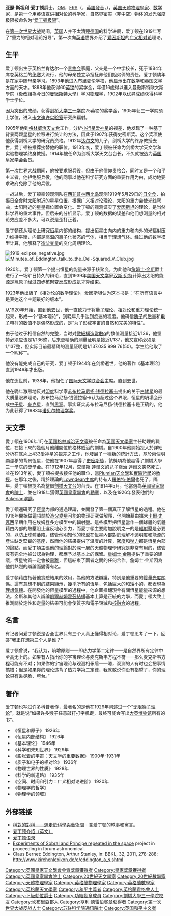 {{Unreferenced|time=2013-10-24T06:48:32+00:00}}
{{NoteTA|G1=物理學}}
{{Infobox scientist
|name              = 亚瑟·爱丁顿爵士<br><small>{{lang|en|Sir Arthur Eddington}}</small>
|image             = Arthur Stanley Eddington.jpg
|image_size        = 250px
|caption           = 亚瑟·爱丁顿（1882–1944）
|birth_date        = {{birth date|1882|12|28|df=y}}
|death_date        = {{death date and age|1944|11|22|1882|12|28|df=y}}
|birth_place       = {{ENG}}[[肯德爾|肯德爾]]
|death_place       = {{ENG}}[[劍橋|劍橋]]
|residence         = {{ENG}}
|citizenship       =
|nationality       = {{UK}}
|ethnicity         =
|fields            = [[天體物理學|天體物理學]]
|workplaces        = [[劍橋大學|劍橋大學]]
|alma_mater        = [[曼徹斯特大學|曼徹斯特大學]]<br>[[劍橋大學|劍橋大學]]
|doctoral_advisor  = <!--There was no PhD at Cambridge before 1919-->
|academic_advisors = {{tsl|en|Robert Alfred Herman|羅伯特·阿爾弗雷德·赫爾曼}}
|doctoral_students = {{tsl|en|Leslie Comrie|萊斯利·科姆里}}<br>{{lang|en|Gerald Merton}}<br>{{lang|en|G. L. Clark}}<br>[[塞西莉亞·佩恩-加波施金|塞西莉亞·佩恩-加波施金]]<br>[[蘇布拉馬尼揚·錢德拉塞卡|蘇布拉馬尼揚·錢德拉塞卡]][[File:Nobel_prize_medal.svg|20px]]<br>[[赫爾曼·邦迪|赫爾曼·邦迪]]
|notable_students  =
|known_for         = [[愛丁頓光度|愛丁頓光度]]<br>{{tsl|en|Eddington number|愛丁頓數}}<br>[[大數假說|大數假說]]<br>{{tsl|en|Eddington–Finkelstein coordinates|愛丁頓-芬克爾斯坦坐標}}
|author_abbrev_bot =
|author_abbrev_zoo =
|influences        = [[賀拉斯·蘭姆|賀拉斯·蘭姆]]<br>{{tsl|en|Arthur Schuster|亞瑟·舒斯特}}<br>{{lang|en|John William Graham}}
|influenced        =
|awards            = [[皇家學會|皇家學會]][[皇家獎章|皇家獎章]]（1928）<br>[[史密斯獎|史密斯獎]]（1907）<br>[[英國皇家天文學會金質獎章|英國皇家天文學會金質獎章]]（1924）<br>[[亨利·德雷伯獎章|亨利·德雷伯獎章]]（1924）<br>[[布魯斯獎|布魯斯獎]]（1924）<br>[[下級勳位爵士|下級勳位爵士]]（1930）<br>[[功績勳章_(英國)|功績勳章]] (1938)
|signature         =  <!--(filename only)-->
|footnotes         =
}}
'''亚瑟·斯坦利·爱丁顿'''爵士，[[功績勳章_(英國)|OM]]，[[皇家學會院士|FRS]]（{{lang-en|Sir '''Arthur Stanley Eddington'''}}，[[英語|英語]][[國際音標|發音]]{{IPA|[ˈɑːθə ˈstænli ˈedɪŋtən]}}，{{bd|1882年|12月28日|1944年|11月22日|catIdx=Eddington, Authur Stanley}}），[[英国|英国]][[天體物理學|天體物理學家]]、[[数学|数学]]家，是第一个用[[英语|英语]]宣讲[[相对论|相对论]]的科学家，[[自然|自然]]界密实（非中空）物体的发光强度极限被命名为“[[愛丁頓光度|爱丁顿极限]]”。

在[[第一次世界大战|第一次世界大战]]期间，[[英国|英国]]人并不太清楚[[德国|德国]]的科学进展，爱丁顿在1919年写了“重力的相对理论报导”，第一次向[[英语|英语]]世界介绍了[[爱因斯坦|爱因斯坦]]的[[广义相对论|广义相对论]]理论。

== 生平 ==
爱丁顿出生于英格兰肯达尔一个[[贵格会|贵格会]]家庭，父亲是一个中学校长，死于1884年席卷英格兰的[[伤寒|伤寒]]大流行，他的母亲独立承担抚养他们姐弟俩的责任。爱丁顿幼年是在家中随母亲学习。1893年他进入布里麦伦学校，他显示出在[[数学|数学]]和英国[[文学|文学]]方面的天才。1898年他获得60[[英镑|英镑]]的奖学金，年僅16歲得以進入曼徹斯特歐文斯學院（後改組為今日的[[曼徹斯特大學|曼徹斯特大學]]）学习[[物理学|物理学]]，1902年以优异成绩获得科学学士学位。

因为突出的成绩，获得[[剑桥大学三一学院|剑桥大学三一学院]]75英镑的奖学金，1905年获三一学院硕士学位，进入[[卡文迪许实验室|卡文迪许实验室]]研究热辐射。

1905年他到[[格林威治天文台|格林威治天文台]]工作，分析[[小行星|小行星]][[爱神星|爱神星]]的视差，他发现了一种基于背景两颗星星的位移进行统计的方法，因此于1907年获得史密斯奖。这个奖项使他获得剑桥大学的研究员资格。1912年[[达尔文|达尔文]]的儿子，剑桥大学的终身教授去世，爱丁顿被推荐接替他的职位。1913年初，爱丁顿被任命为剑桥大学天文学和实验物理学终身教授。1914年被任命为剑桥大学天文台台长，不久就被选为[[英国皇家学会|英国皇家学会]]会员。

[[第一次世界大战|第一次世界大战]]期间，他被要求服兵役，但由于他信仰[[贵格会|贵格会]]，同时又是一个和平主义者，他拒绝服兵役，他的同事以他在科学研究方面的重要作用为由，成功地要求政府免除了他的兵役。 

一战过后，爱丁顿率领观测队在[[西非|西非]][[普林西比岛|普林西比岛]]观测1919年5月29日的[[日全食|日全食]]，拍摄日全食时[[太阳|太阳]]附近的星星位置，根据广义相对论理论，太阳的重力会使光线弯曲，太阳附近的星星视位置会变化。爱丁顿的观测证实了[[爱因斯坦|爱因斯坦]]的理论，是当然科学界的重大事件。但后来的分析显示，爱丁顿的数据的误差和他们想测量的相对论效应差不多大，可以说是歪打正着。

爱丁顿还从理论上研究[[恒星|恒星]]内部的结构，提出恒星由向内的重力和向外的光辐射压力维持平衡，内部是高温的[[离子|离子]]化状态的[[气体|气体]]，相当于[[理想气体|理想气体]]。经过他的数学模型计算，他解释了[[造父变星|造父变星]]的变化周期理论。

[[File:1919_eclipse_negative.jpg|thumb]]
[[File:Minutes_of_Eddington_talk_to_the_Del-Squared_V_Club.jpg|thumb]]

1920年，爱丁顿第一个提出恒星的能量来源于核聚变，为此他和[[詹姆士·金斯|詹姆士·金斯]]爵士进行了一场旷日持久的辩论，直到1939年[[美国|美国]][[天文学|天文学]]家[[汉斯·贝特|汉斯·贝特]]计算出太阳的能源是[[氢|氢]]原子经过四步核聚变反应形成[[氦|氦]]才算结束。

1923年他出版了《相对论的数学理论》，爱因斯坦认为这本书是：“在所有语言中是表达这个主题最好的版本”。

从1920年开始，直到他去世，他一直致力于将[[量子理论|量子理论]]、[[相对论|相对论]]和重力理论统一起来，形成一个“基本理论”，到晚年几乎达到痴迷的程度。他确信[[质子|质子]]的[[质量|质量]]和[[电子|电子]]电荷的数值不是偶然形成的，是“为了形成宇宙的自然和完美的特性”。

由于他过于相信自然的完整，当时对[[微細構造常數|微細構造常數]]α的数值测量接近1/136，他坚持必须应该是1/136整，后来更精确的测量证明是接近1/137，他又宣称必须是1/137整，但实际目前最精确的测量证明是1/137.035 999 76(50)。学生给他取了一个昵称"{{lang|en|Adding'One}}"。

他没有能完成自己的研究，爱丁顿于1944年在剑桥逝世，他的著作《基本理论》直到1946年才出版。

他在逝世前，1938年，他担任了[[国际天文学联合会|国际天文学联合会]]主席。直到去世。

他在晚年激烈地反对[[印度|印度]]科学家[[苏布拉马尼扬·钱德拉塞卡|苏布拉马尼扬·钱德拉塞卡]]提出的关于[[白矮星|白矮星]]的最大质量限界理论，苏布拉马尼扬·钱德拉塞卡认为超过这个界限，恒星的坍塌会形成[[中子星|中子星]]、[[夸克|夸克]]星，直到[[黑洞|黑洞]]。事实证实苏布拉马尼扬·钱德拉塞卡是正确的，他为此获得了1983年[[诺贝尔奖|诺贝尔物理学奖]]。

== 天文學 ==

愛丁頓在1906年1月在[[英國|英國]][[格林威治天文臺|格林威治天文臺]]被任命為[[英國|英國]][[天文學家|天文學家]]主任助理的職位，在接下來的幾個月他離開位於格林威治的劍橋。自1900年他開始投入於詳細分析在[[底片|底片]]上[[433愛神星|433愛神星]]的[[視差|視差]]之工作，他發展了一種新的統計方法，基於兩個明顯漂移的背景恆星，使他在1907年贏得了[[史密斯獎|史密斯獎]]，該獎項為他贏得了劍橋大學三一學院的獎學金。在1912年12月，[[查爾斯·達爾文|查爾斯·達爾文]]的兒子[[喬治·達爾文|喬治·達爾文]]突然死亡，並在1913年初，愛丁頓被提拔接任他的職位，當[[Plumian|Plumian]][[天文學|天文學]]和[[實驗哲學|實驗哲學]]的[[教授|教授]]。在那年之後，精於理論的[[Lowndean|Lowndean]][[主席|主席]]的持有人[[羅伯特·伯爾|羅伯特·伯爾]]也死了，隔年，愛丁頓被提名為整個[[劍橋|劍橋]][[天文台|天文台]]的台長。在1914年5月，他當選為[[英國皇家學會|英國皇家學會]]的[[院士|院士]]，並在1918年獲得[[英國皇家學會|英國皇家學會]]的[[勳章|勳章]]，以及在1926年發表他們的[[Bakerian|Bakerian]][[演講|演講]]。

愛丁頓還研究了[[恆星|恆星]]內部的通過理論，並開發了第一個真正了解恆星的過程。他在1916年開始做這項關於[[造父變星|造父變星]]可能的物理研究做解釋，他開始藉由擴大[[卡爾·史瓦西|卡爾·史瓦西]]早期作用在埃姆登多方模型中的輻射壓。這些模型把恆星當作一個球體的氣體藉由內部的熱壓阻止違反地心引力，而愛丁頓主要附加說明之一的是[[輻射壓|輻射壓]]是必要的，以防止球體萎陷。儘管他明知他的模型在恆星內部對於理解不透明度和能源的產生缺乏堅實的基座，然而他的結果提供了溫度的計算，[[密度|密度]]和[[壓力|壓力]]都是恆星內部的論點，而愛丁頓主張他的理論對於深一層的天體物理學研究是非常有用的，儘管沒有完全地被公認為物理，都應予以基本上的保留。[[詹姆士·金斯|詹姆士·金斯]]提供了重要的建議，恆星物質一定會被[[電離|電離]]，但這結束了兩者之間的任何合作。詹姆士·金斯因為他們熱烈的辯論而變得有名。

愛丁頓藉由指著他實驗結果的效用，為他的方法辯護，特別是他重要的[[質量|質量]][[光度|光度]][[關係|關係]]。這有意想不到的結果顯示，幾乎所有的恆星，包括巨大的和矮小的，都表現為[[理想氣體|理想氣體]]。在開發他的恆星模型的過程中，他企圖推翻現今有關恆星能量來源的想法。金斯和其他人辯論[[凱爾|凱爾]][[赫姆霍茲|赫姆霍茲]][[結構|結構]]基本上算是正統的力學，而愛丁頓大致上推測關於定性和定量的結果可能會使質子和電子毀滅和[[核融合|核融合]]的過程。

== 名言 ==
有记者问爱丁顿说是否全世界只有三个人真正懂得相对论，爱丁顿思考了一下，回答“我正在想第三个人是谁？” 

爱丁顿曾说，“我认为，熵增原则——即热力学第二定律——是自然界所有定律中至高无上的。如果有人指出你的宇宙理论与麦克斯韦方程不符——那么麦克斯韦方程可能有不对；如果你的宇宙理论与观测相矛盾——嗯，观测的人有时也会把事情搞错；但是如果你的理论违背了热力学第二定律，我就敢说你没有指望了，你的理论只有丢尽脸、垮台。”
== 著作 ==

爱丁顿也写过许多科普著作，最著名的是他在1929年阐述过一个“[[無限猴子定理|无限猴子理论]]”，就是说“如果许多猴子任意敲打打字机键，最终可能会写出[[大英博物馆|大英博物馆]]所有的书”。

* 《恒星和原子》 1926年
* 《恒星内部结构》 1926年
* 《基本理论》 1946年
* 《科学和未知世界》 1929年
* 《膨胀着的宇宙：天文学的重要数据》 1900年-1931年
* 《质子和电子的相对论》  1936年
* 《物理世界的性质》 1928年
* 《科学的新道路》 1935年
* 《空间、时间和引力：广义相对论进阶》 1920年
* 《物理学的哲学》
* 《物理学的领域》

== 外部链接 ==
{{wikiquote}}
* [http://theprincipia.blogspot.com/2009/08/7-writing.html 稱對的對稱——遊走於科學與藝術間] {{Wayback|url=http://theprincipia.blogspot.com/2009/08/7-writing.html |date=20190502072744 }} - 含爱丁顿的軼事和寓言。
* [http://www-gap.dcs.st-and.ac.uk/~history/Mathematicians/Eddington.html 爱丁顿介绍（英文）]{{Wayback|url=http://www-gap.dcs.st-and.ac.uk/~history/Mathematicians/Eddington.html |date=20051221113602 }}
* [http://www-gap.dcs.st-and.ac.uk/~history/Quotations/Eddington.html 爱丁顿语录]{{Wayback|url=http://www-gap.dcs.st-and.ac.uk/~history/Quotations/Eddington.html |date=20051122161752 }}
* [https://web.archive.org/web/20070928092625/http://www.cosmobrain.com.br/cosmoforum/viewtopic.php?t=118 Experiments of Sobral and Príncipe repeated in the space] project in proceeding in fórum astronomical.
* Claus Bernet: Eddington, Arthur Stanley, in: BBKL, 32, 2011, 278-288: http://www.kirchenlexikon.de/e/eddington_a_s.shtml{{dead link|date=2017年11月 |bot=InternetArchiveBot |fix-attempted=yes }}

{{Relativity}}
{{广义相对论}}
{{皇家奖章获得者}}
{{亨利·德雷伯奖章获得者}}
{{布鲁斯奖获得者}}
{{英国皇家天文学会金质奖章获得者}}

{{Authority control}}
{{DEFAULTSORT:Eddington, Authur Stanley}}
[[Category:英國皇家天文學會金質獎章獲得者|Category:英國皇家天文學會金質獎章獲得者]]
[[Category:皇家獎章獲得者|Category:皇家獎章獲得者]]
[[Category:英國皇家學會院士|Category:英國皇家學會院士]]
[[Category:20世紀天文學家|Category:20世紀天文學家]]
[[Category:20世紀數學家|Category:20世紀數學家]]
[[Category:天體物理學家|Category:天體物理學家]]
[[Category:英格蘭物理學家|Category:英格蘭物理學家]]
[[Category:英格蘭數學家|Category:英格蘭數學家]]
[[Category:英格蘭天文學家|Category:英格蘭天文學家]]
[[Category:和平主義者|Category:和平主義者]]
[[Category:英格蘭貴格會人士|Category:英格蘭貴格會人士]]
[[Category:下級勳位爵士|Category:下級勳位爵士]]
[[Category:功績勳章成員|Category:功績勳章成員]]
[[Category:劍橋大學三一學院校友|Category:劍橋大學三一學院校友]]
[[Category:坎布里亞郡人|Category:坎布里亞郡人]]
[[Category:亨利·德雷伯奖章获得者|Category:亨利·德雷伯奖章获得者]]
[[Category:第一次世界大战反战人士|Category:第一次世界大战反战人士]]
[[Category:苏联科学院通讯院士|Category:苏联科学院通讯院士]]
[[Category:英国和平主义者|Category:英国和平主义者]]